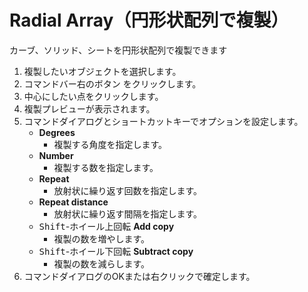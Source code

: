 
# Radial Array（円形状配列で複製）

<Reference shortcut="" command="Radial Array" button="コマンドバー右" />

カーブ、ソリッド、シートを円形状配列で複製できます

1. 複製したいオブジェクトを選択します。
2. コマンドバー右のボタン <ButtonIcon type="button-radial-array" /> をクリックします。
3. 中心にしたい点をクリックします。
4. 複製プレビューが表示されます。
5. コマンドダイアログとショートカットキーでオプションを設定します。
   - **Degrees**
      - 複製する角度を指定します。
   - **Number**
      - 複製する数を指定します。
   - **Repeat**
      - 放射状に繰り返す回数を指定します。
   - **Repeat distance**
      - 放射状に繰り返す間隔を指定します。
   - <kbd>Shift</kbd>-ホイール上回転 **Add copy**
      - 複製の数を増やします。
   - <kbd>Shift</kbd>-ホイール下回転 **Subtract copy**
      - 複製の数を減らします。
5. コマンドダイアログのOKまたは右クリックで確定します。

